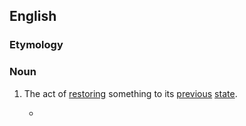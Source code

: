 ==English==

===Etymology===
{{suffix|en|reinstate|ment}}

===Noun===
{{en-noun|~}}

# The act of [[restoring]] something to its [[previous]] [[state]].
#: {{ux|en|Many people are unhappy with the [[sacking]] of the [[chief constable]] and demand his immediate '''reinstatement'''.}}
#* {{quote-journal|en|date=2020 May 6|author=Graeme Pickering|title=Borders Railway: time for the next step|journal=Rail|page=54|text=CBR calculated the estimated cost of '''reinstatement''' of the route, based on 2012 prices for the original Borders Railway project, as £644m.<br>"Admittedly, that's about four years out of date now, so it's looking more like a billion pounds," says Walton.}}